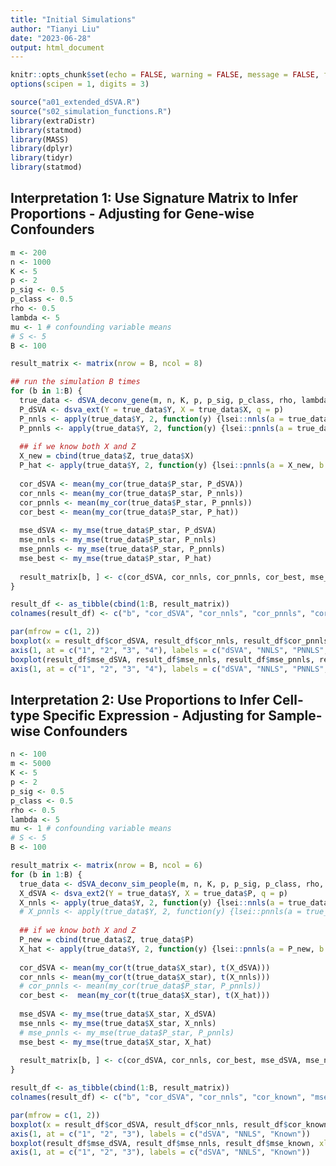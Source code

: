 ```yaml
---
title: "Initial Simulations"
author: "Tianyi Liu"
date: "2023-06-28"
output: html_document
---
```


```r
knitr::opts_chunk$set(echo = FALSE, warning = FALSE, message = FALSE, fig.align = 'center')
options(scipen = 1, digits = 3)
```


```r
source("a01_extended_dSVA.R")
source("s02_simulation_functions.R")
library(extraDistr)
library(statmod)
library(MASS)
library(dplyr)
library(tidyr)
library(statmod)
```

## Interpretation 1: Use Signature Matrix to Infer Proportions - Adjusting for Gene-wise Confounders

```r
m <- 200
n <- 1000
K <- 5
p <- 2
p_sig <- 0.5
p_class <- 0.5
rho <- 0.5
lambda <- 5
mu <- 1 # confounding variable means
# S <- 5
B <- 100
```

```r
result_matrix <- matrix(nrow = B, ncol = 8)

## run the simulation B times
for (b in 1:B) {
  true_data <- dSVA_deconv_gene(m, n, K, p, p_sig, p_class, rho, lambda, mu)
  P_dSVA <- dsva_ext(Y = true_data$Y, X = true_data$X, q = p)
  P_nnls <- apply(true_data$Y, 2, function(y) {lsei::nnls(a = true_data$X, b = y)$x})
  P_pnnls <- apply(true_data$Y, 2, function(y) {lsei::pnnls(a = true_data$X, b = y, sum = 1)$x})
  
  ## if we know both X and Z
  X_new = cbind(true_data$Z, true_data$X)
  P_hat <- apply(true_data$Y, 2, function(y) {lsei::pnnls(a = X_new, b = y, k = p, sum = 1)$x})[-seq(p), ]
  
  cor_dSVA <- mean(my_cor(true_data$P_star, P_dSVA))
  cor_nnls <- mean(my_cor(true_data$P_star, P_nnls))
  cor_pnnls <- mean(my_cor(true_data$P_star, P_pnnls))
  cor_best <- mean(my_cor(true_data$P_star, P_hat))
  
  mse_dSVA <- my_mse(true_data$P_star, P_dSVA)
  mse_nnls <- my_mse(true_data$P_star, P_nnls)
  mse_pnnls <- my_mse(true_data$P_star, P_pnnls)
  mse_best <- my_mse(true_data$P_star, P_hat)
  
  result_matrix[b, ] <- c(cor_dSVA, cor_nnls, cor_pnnls, cor_best, mse_dSVA, mse_nnls, mse_pnnls, mse_best)
}

result_df <- as_tibble(cbind(1:B, result_matrix))
colnames(result_df) <- c("b", "cor_dSVA", "cor_nnls", "cor_pnnls", "cor_known", "mse_dSVA", "mse_nnls", "mse_pnnls", "mse_known")

par(mfrow = c(1, 2))
boxplot(x = result_df$cor_dSVA, result_df$cor_nnls, result_df$cor_pnnls, result_df$cor_known, xlab = "Method", ylab = "Cor")
axis(1, at = c("1", "2", "3", "4"), labels = c("dSVA", "NNLS", "PNNLS", "Known"))
boxplot(result_df$mse_dSVA, result_df$mse_nnls, result_df$mse_pnnls, result_df$mse_known, xlab = "Method", ylab = "MSE")
axis(1, at = c("1", "2", "3", "4"), labels = c("dSVA", "NNLS", "PNNLS", "Known"))
```


## Interpretation 2: Use Proportions to Infer Cell-type Specific Expression - Adjusting for Sample-wise Confounders

```r
n <- 100
m <- 5000
K <- 5
p <- 2
p_sig <- 0.5
p_class <- 0.5
rho <- 0.5
lambda <- 5
mu <- 1 # confounding variable means
# S <- 5
B <- 100
```

```r
result_matrix <- matrix(nrow = B, ncol = 6)
for (b in 1:B) {
  true_data <- dSVA_deconv_sim_people(m, n, K, p, p_sig, p_class, rho, lambda, mu)
  X_dSVA <- dsva_ext2(Y = true_data$Y, X = true_data$P, q = p)
  X_nnls <- apply(true_data$Y, 2, function(y) {lsei::nnls(a = true_data$P, b = y)$x})
  # X_pnnls <- apply(true_data$Y, 2, function(y) {lsei::pnnls(a = true_data$P, b = y, sum = 1)$x})
  
  ## if we know both X and Z
  P_new = cbind(true_data$Z, true_data$P)
  X_hat <- apply(true_data$Y, 2, function(y) {lsei::pnnls(a = P_new, b = y, k = p, sum = NULL)$x})[-seq(p), ]
  
  cor_dSVA <- mean(my_cor(t(true_data$X_star), t(X_dSVA)))
  cor_nnls <- mean(my_cor(t(true_data$X_star), t(X_nnls)))
  # cor_pnnls <- mean(my_cor(true_data$P_star, P_pnnls))
  cor_best <-  mean(my_cor(t(true_data$X_star), t(X_hat)))
  
  mse_dSVA <- my_mse(true_data$X_star, X_dSVA)
  mse_nnls <- my_mse(true_data$X_star, X_nnls)
  # mse_pnnls <- my_mse(true_data$P_star, P_pnnls)
  mse_best <- my_mse(true_data$X_star, X_hat)
  
  result_matrix[b, ] <- c(cor_dSVA, cor_nnls, cor_best, mse_dSVA, mse_nnls, mse_best)
}

result_df <- as_tibble(cbind(1:B, result_matrix))
colnames(result_df) <- c("b", "cor_dSVA", "cor_nnls", "cor_known", "mse_dSVA", "mse_nnls", "mse_known")

par(mfrow = c(1, 2))
boxplot(x = result_df$cor_dSVA, result_df$cor_nnls, result_df$cor_known, xlab = "Method", ylab = "Cor")
axis(1, at = c("1", "2", "3"), labels = c("dSVA", "NNLS", "Known"))
boxplot(result_df$mse_dSVA, result_df$mse_nnls, result_df$mse_known, xlab = "Method", ylab = "MSE")
axis(1, at = c("1", "2", "3"), labels = c("dSVA", "NNLS", "Known"))
```

